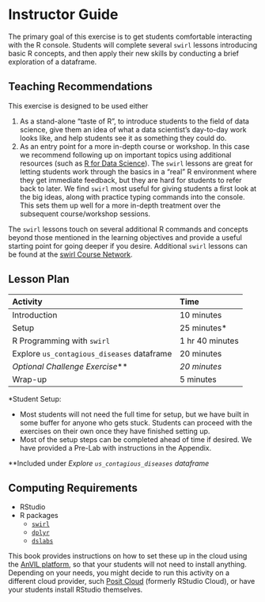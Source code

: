 # Instructor Guide {-}

The primary goal of this exercise is to get students comfortable interacting with the R console.  Students will complete several `swirl` lessons introducing basic R concepts, and then apply their new skills by conducting a brief exploration of a dataframe.

## Teaching Recommendations {-}

This exercise is designed to be used either

1. As a stand-alone "taste of R", to introduce students to the field of data science, give them an idea of what a data scientist's day-to-day work looks like, and help students see it as something they could do.
1. As an entry point for a more in-depth course or workshop.  In this case we recommend following up on important topics using additional resources (such as [R for Data Science](https://r4ds.had.co.nz/)).  The `swirl` lessons are great for letting students work through the basics in a "real" R environment where they get immediate feedback, but they are hard for students to refer back to later.  We find `swirl` most useful for giving students a first look at the big ideas, along with practice typing commands into the console.  This sets them up well for a more in-depth treatment over the subsequent course/workshop sessions.

The `swirl` lessons touch on several additional R commands and concepts beyond those mentioned in the learning objectives and provide a useful starting point for going deeper if you desire.  Additional `swirl` lessons can be found at the [swirl Course Network](http://swirlstats.com/scn/).

## Lesson Plan  {-}

| Activity | Time |
| :-- | :- |
| Introduction | 10 minutes |
| Setup | 25 minutes* |
| R Programming with `swirl` | 1 hr 40 minutes |
| Explore `us_contagious_diseases` dataframe | 20 minutes |
| *Optional Challenge Exercise*\*\* | *20 minutes* |
| Wrap-up | 5 minutes |

\*Student Setup:

  - Most students will not need the full time for setup, but we have built in some buffer for anyone who gets stuck.  Students can proceed with the exercises on their own once they have finished setting up.
  - Most of the setup steps can be completed ahead of time if desired.  We have provided a Pre-Lab with instructions in the Appendix.

\*\*Included under *Explore `us_contagious_diseases` dataframe*

## Computing Requirements {-}

- RStudio
- R packages
  - [`swirl`](https://cran.r-project.org/web/packages/swirl/index.html)
  - [`dplyr`](https://cran.r-project.org/web/packages/dplyr/index.html)
  - [`dslabs`](https://cran.r-project.org/web/packages/dslabs/index.html)

This book provides instructions on how to set these up in the cloud using the [AnVIL platform](https://anvil.terra.bio/), so that your students will not need to install anything.  Depending on your needs, you might decide to run this activity on a different cloud provider, such [Posit Cloud](https://posit.cloud/) (formerly RStudio Cloud), or have your students install RStudio themselves.
